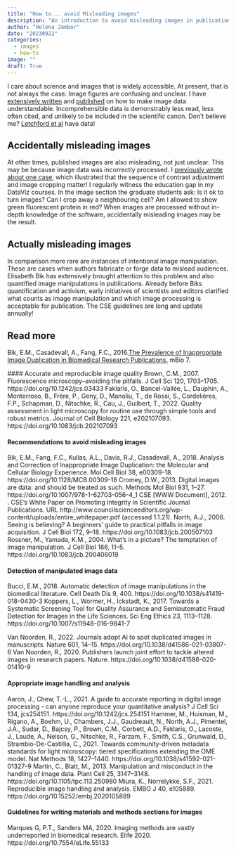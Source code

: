 ```yaml
---
title: "How to... avoid Misleading images"
description: "An introduction to avoid misleading images in publications"
author: "Helena Jambor"
date: "20230922"
categories:
  - images
  - how-to
image: ""
draft: True
---
```

I care about science and images that is widely accessible. At present, that is not always the case. Image figures are confusing and unclear. I have [extensively written](../Image_numbers/index.qmd) and 
<a href ="https://journals.plos.org/plosbiology/article?id=10.1371/journal.pbio.3001161"> published</a> on how to make image data understandable. Incomprehensible data is demonstrably less read, less often cited, and unlikely to be included in the scientific canon. Don't believe me? <a href="https://pubmed.ncbi.nlm.nih.gov/26361556/">Letchford et al</a> have data! 

## Accidentally misleading images
At other times, published images are also misleading, not just unclear. This may be because image data was incorrectly processed. I [previously wrote about one case ](../Image_how_mag/index.qmd), which illustrated that the sequence of contrast adjustment and image cropping matter! I regularly witness the education gap in my DataViz courses. In the image section the graduate students ask: Is it ok to turn images? Can I crop away a neighbouring cell? Am I allowed to show green fluorescent protein in red? When images are processed without in-depth knowledge of the software, accidentally misleading images may be the result. 

## Actually misleading images
In comparison more rare are instances of intentional image manipulation. These are cases when authors fabricate or forge data to mislead audiences. Elisabeth Bik has extensively brought attention to this problem and also quantified image manipulations in publications. Already before Biks quantification and activism, early initiatives of scientists and editors clarified what counts as image manipulation and which image processing is acceptable for publication. The CSE guidelines are long and update annually! 

## Read more 
Bik, E.M., Casadevall, A., Fang, F.C., 2016.<a href="https://doi.org/10.1128/mBio.00809-16">The Prevalence of Inappropriate Image Duplication in Biomedical Research Publications.</a> mBio 7.

<a href=""></a>
#### Accurate and reproducible image quality
Brown, C.M., 2007. Fluorescence microscopy--avoiding the pitfalls. J Cell Sci 120, 1703–1705. https://doi.org/10.1242/jcs.03433
Faklaris, O., Bancel-Vallée, L., Dauphin, A., Monterroso, B., Frère, P., Geny, D., Manoliu, T., de Rossi, S., Cordelières, F.P., Schapman, D., Nitschke, R., Cau, J., Guilbert, T., 2022. Quality assessment in light microscopy for routine use through simple tools and robust metrics. Journal of Cell Biology 221, e202107093. https://doi.org/10.1083/jcb.202107093

#### Recommendations to avoid misleading images
Bik, E.M., Fang, F.C., Kullas, A.L., Davis, R.J., Casadevall, A., 2018. Analysis and Correction of Inappropriate Image Duplication: the Molecular and Cellular Biology Experience. Mol Cell Biol 38, e00309-18. https://doi.org/10.1128/MCB.00309-18
Cromey, D.W., 2013. Digital images are data: and should be treated as such. Methods Mol Biol 931, 1–27. https://doi.org/10.1007/978-1-62703-056-4_1
CSE [WWW Document], 2012. . CSE’s White Paper on Promoting Integrity in Scientific Journal Publications. URL http://www.councilscienceeditors.org/wp-content/uploads/entire_whitepaper.pdf (accessed 1.1.21).
North, A.J., 2006. Seeing is believing? A beginners’ guide to practical pitfalls in image acquisition. J Cell Biol 172, 9–18. https://doi.org/10.1083/jcb.200507103
Rossner, M., Yamada, K.M., 2004. What’s in a picture? The temptation of image manipulation. J Cell Biol 166, 11–5. https://doi.org/10.1083/jcb.200406019

#### Detection of manipulated image data
Bucci, E.M., 2018. Automatic detection of image manipulations in the biomedical literature. Cell Death Dis 9, 400. https://doi.org/10.1038/s41419-018-0430-3
Koppers, L., Wormer, H., Ickstadt, K., 2017. Towards a Systematic Screening Tool for Quality Assurance and Semiautomatic Fraud Detection for Images in the Life Sciences. Sci Eng Ethics 23, 1113–1128. https://doi.org/10.1007/s11948-016-9841-7

Van Noorden, R., 2022. Journals adopt AI to spot duplicated images in manuscripts. Nature 601, 14–15. https://doi.org/10.1038/d41586-021-03807-6
Van Noorden, R., 2020. Publishers launch joint effort to tackle altered images in research papers. Nature. https://doi.org/10.1038/d41586-020-01410-9

#### Appropriate image handling and analysis 
Aaron, J., Chew, T.-L., 2021. A guide to accurate reporting in digital image processing - can anyone reproduce your quantitative analysis? J Cell Sci 134, jcs254151. https://doi.org/10.1242/jcs.254151
Hammer, M., Huisman, M., Rigano, A., Boehm, U., Chambers, J.J., Gaudreault, N., North, A.J., Pimentel, J.A., Sudar, D., Bajcsy, P., Brown, C.M., Corbett, A.D., Faklaris, O., Lacoste, J., Laude, A., Nelson, G., Nitschke, R., Farzam, F., Smith, C.S., Grunwald, D., Strambio-De-Castillia, C., 2021. Towards community-driven metadata standards for light microscopy: tiered specifications extending the OME model. Nat Methods 18, 1427–1440. https://doi.org/10.1038/s41592-021-01327-9
Martin, C., Blatt, M., 2013. Manipulation and misconduct in the handling of image data. Plant Cell 25, 3147–3148. https://doi.org/10.1105/tpc.113.250980
Miura, K., Norrelykke, S.F., 2021. Reproducible image handling and analysis. EMBO J 40, e105889. https://doi.org/10.15252/embj.2020105889

#### Guidelines for writing materials and methods sections for images
Marques G, P.T., Sanders MA, 2020. Imaging methods are vastly underreported in biomedical research. Elife 2020. https://doi.org/10.7554/eLife.55133
